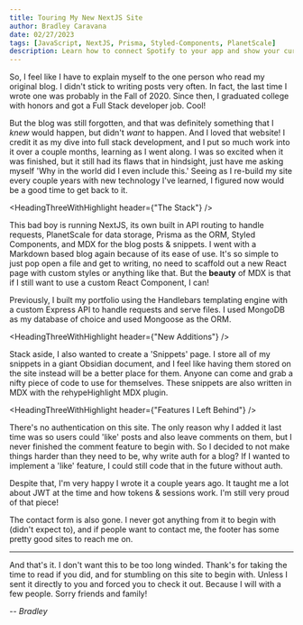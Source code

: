 ```yaml
---
title: Touring My New NextJS Site
author: Bradley Caravana
date: 02/27/2023
tags: [JavaScript, NextJS, Prisma, Styled-Components, PlanetScale]
description: Learn how to connect Spotify to your app and show your currently playing track.
---
```


So, I feel like I have to explain myself to the one person who read my original blog. I didn't stick to writing posts very often. In fact, the last time I wrote one was probably in the Fall of 2020. Since then, I graduated college with honors and got a Full Stack developer job. Cool!

But the blog was still forgotten, and that was definitely something that I _knew_ would happen, but didn't _want_ to happen. And I loved that website! I credit it as my dive into full stack development, and I put so much work into it over a couple months, learning as I went along. I was so excited when it was finished, but it still had its flaws that in hindsight, just have me asking myself 'Why in the world did I even include this.' Seeing as I re-build my site every couple years with new technology I've learned, I figured now would be a good time to get back to it.

<HeadingThreeWithHighlight header={"The Stack"} />

This bad boy is running NextJS, its own built in API routing to handle requests, PlanetScale for data storage, Prisma as the ORM, Styled Components, and MDX for the blog posts & snippets. I went with a Markdown based blog again because of its ease of use. It's so simple to just pop open a file and get to writing, no need to scaffold out a new React page with custom styles or anything like that. But the **beauty** of MDX is that if I still want to use a custom React Component, I can!

Previously, I built my portfolio using the Handlebars templating engine with a custom Express API to handle requests and serve files. I used MongoDB as my database of choice and used Mongoose as the ORM.

<HeadingThreeWithHighlight header={"New Additions"} />

Stack aside, I also wanted to create a 'Snippets' page. I store all of my snippets in a giant Obsidian document, and I feel like having them stored on the site instead will be a better place for them. Anyone can come and grab a nifty piece of code to use for themselves. These snippets are also written in MDX with the rehypeHighlight MDX plugin.

<HeadingThreeWithHighlight header={"Features I Left Behind"} />

There's no authentication on this site. The only reason why I added it last time was so users could 'like' posts and also leave comments on them, but I never finished the comment feature to begin with. So I decided to not make things harder than they need to be, why write auth for a blog? If I wanted to implement a 'like' feature, I could still code that in the future without auth.

Despite that, I'm very happy I wrote it a couple years ago. It taught me a lot about JWT at the time and how tokens & sessions work. I'm still very proud of that piece!

The contact form is also gone. I never got anything from it to begin with (didn't expect to), and if people want to contact me, the footer has some pretty good sites to reach me on.

---

And that's it. I don't want this to be too long winded. Thank's for taking the time to read if you did, and for stumbling on this site to begin with. Unless I sent it directly to you and forced you to check it out. Because I will with a few people. Sorry friends and family!

-- _Bradley_
